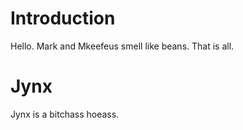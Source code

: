 # Introduction

Hello. Mark and Mkeefeus smell like beans. That is all.

# Jynx

Jynx is a bitchass hoeass.